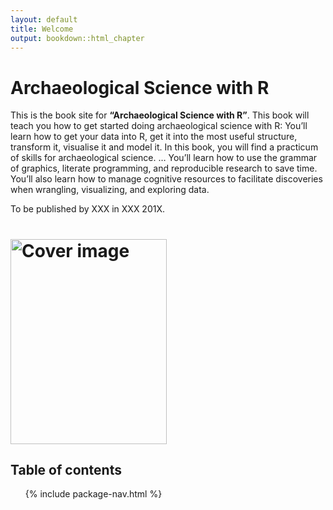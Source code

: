 ```yaml
---
layout: default
title: Welcome
output: bookdown::html_chapter
---
```


# Archaeological Science with R

This is the book site for __"Archaeological Science with R"__. This book will teach you how to get started doing archaeological science with R: You'll learn how to get your data into R, get it into the most useful structure, transform it, visualise it and model it. In this book, you will find a practicum of skills for archaeological science. ... You'll learn how to use the grammar of graphics, literate programming, and reproducible research to save time. You'll also learn how to manage cognitive resources to facilitate discoveries when wrangling, visualizing, and exploring data. 

To be published by XXX in XXX 201X. 

# <img src="cover.png" width="250" height="328" alt="Cover image" />

## Table of contents

<ul class="toc">
  {% include package-nav.html %}
</ul>

